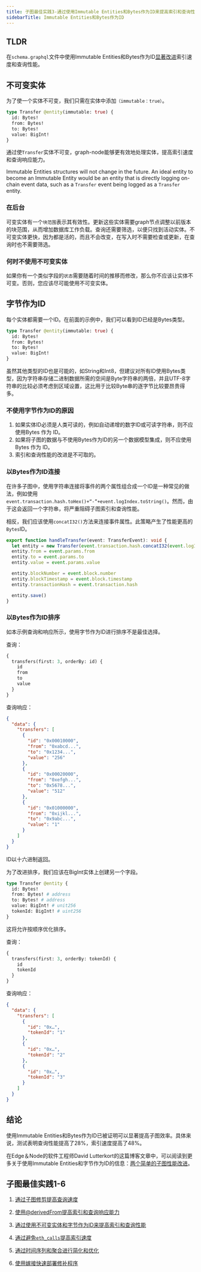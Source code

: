 ```yaml
---
title: 子图最佳实践3-通过使用Immutable Entities和Bytes作为ID来提高索引和查询性能
sidebarTitle: Immutable Entities和Bytes作为ID
---
```


## TLDR

在`schema.graphql`文件中使用Immutable Entities和Bytes作为ID[显著改进](https://thegraph.com/blog/two-simple-subgraph-performance-improvements/)索引速度和查询性能。

## 不可变实体

为了使一个实体不可变，我们只需在实体中添加`（immutable：true）`。

```graphql
type Transfer @entity(immutable: true) {
  id: Bytes!
  from: Bytes!
  to: Bytes!
  value: BigInt!
}
```

通过使`Transfer`实体不可变，graph-node能够更有效地处理实体，提高索引速度和查询响应能力。

Immutable Entities structures will not change in the future. An ideal entity to become an Immutable Entity would be an entity that is directly logging on-chain event data, such as a `Transfer` event being logged as a `Transfer` entity.

### 在后台

可变实体有一个`块范围`表示其有效性。更新这些实体需要graph节点调整以前版本的块范围，从而增加数据库工作负载。查询还需要筛选，以便只找到活动实体。不可变实体更快，因为都是活的，而且不会改变，在写入时不需要检查或更新，在查询时也不需要筛选。

### 何时不使用不可变实体

如果你有一个类似字段的`状态`需要随着时间的推移而修改，那么你不应该让实体不可变。否则，您应该尽可能使用不可变实体。

## 字节作为ID

每个实体都需要一个ID。在前面的示例中，我们可以看到ID已经是Bytes类型。

```graphql
type Transfer @entity(immutable: true) {
  id: Bytes!
  from: Bytes!
  to: Bytes!
  value: BigInt!
}
```

虽然其他类型的ID也是可能的，如String和Int8，但建议对所有ID使用Bytes类型，因为字符串存储二进制数据所需的空间是Byte字符串的两倍，并且UTF-8字符串的比较必须考虑到区域设置，这比用于比较Byte串的逐字节比较要昂贵得多。

### 不使用字节作为ID的原因

1. 如果实体ID必须是人类可读的，例如自动递增的数字ID或可读字符串，则不应使用Bytes 作为 ID。
2. 如果将子图的数据与不使用Bytes作为ID的另一个数据模型集成，则不应使用Bytes 作为 ID。
3. 索引和查询性能的改进是不可取的。

### 以Bytes作为ID连接

在许多子图中，使用字符串连接将事件的两个属性组合成一个ID是一种常见的做法，例如使用`event.transaction.hash.toHex()+“-”+event.logIndex.toString()`。然而，由于这会返回一个字符串，将严重阻碍子图索引和查询性能。

相反，我们应该使用`concatI32()`方法来连接事件属性。此策略产生了性能更高的`Bytes`ID。

```typescript
export function handleTransfer(event: TransferEvent): void {
  let entity = new Transfer(event.transaction.hash.concatI32(event.logIndex.toI32()))
  entity.from = event.params.from
  entity.to = event.params.to
  entity.value = event.params.value

  entity.blockNumber = event.block.number
  entity.blockTimestamp = event.block.timestamp
  entity.transactionHash = event.transaction.hash

  entity.save()
}
```

### 以Bytes作为ID排序

如本示例查询和响应所示，使用字节作为ID进行排序不是最佳选择。

查询：

```graphql
{
  transfers(first: 3, orderBy: id) {
    id
    from
    to
    value
  }
}
```

查询响应：

```json
{
  "data": {
    "transfers": [
      {
        "id": "0x00010000",
        "from": "0xabcd...",
        "to": "0x1234...",
        "value": "256"
      },
      {
        "id": "0x00020000",
        "from": "0xefgh...",
        "to": "0x5678...",
        "value": "512"
      },
      {
        "id": "0x01000000",
        "from": "0xijkl...",
        "to": "0x9abc...",
        "value": "1"
      }
    ]
  }
}
```

ID以十六进制返回。

为了改进排序，我们应该在BigInt实体上创建另一个字段。

```graphql
type Transfer @entity {
  id: Bytes!
  from: Bytes! # address
  to: Bytes! # address
  value: BigInt! # unit256
  tokenId: BigInt! # uint256
}
```

这将允许按顺序优化排序。

查询：

```graphql
{
  transfers(first: 3, orderBy: tokenId) {
    id
    tokenId
  }
}
```

查询响应：

```json
{
  "data": {
    "transfers": [
      {
        "id": "0x…",
        "tokenId": "1"
      },
      {
        "id": "0x…",
        "tokenId": "2"
      },
      {
        "id": "0x…",
        "tokenId": "3"
      }
    ]
  }
}
```

## 结论

使用Immutable Entities和Bytes作为ID已被证明可以显著提高子图效率。具体来说，测试表明查询性能提高了28%，索引速度提高了48%。

在Edge＆Node的软件工程师David Lutterkort的这篇博客文章中，可以阅读到更多关于使用Immutable Entities和字节作为ID的信息：[两个简单的子图性能改进](https://thegraph.com/blog/two-simple-subgraph-performance-improvements/)。

## 子图最佳实践1-6

1. [通过子图修剪提高查询速度](/subgraphs/best-practices/pruning/)

2. [使用@derivedFrom提高索引和查询响应能力](/subgraphs/best-practices/derivedfrom/)

3. [通过使用不可变实体和字节作为ID来提高索引和查询性能](/subgraphs/best-practices/immutable-entities-bytes-as-ids/)

4. [通过避免`eth_calls`提高索引速度](/subgraphs/best-practices/avoid-eth-calls/)

5. [通过时间序列和聚合进行简化和优化](/subgraphs/best-practices/timeseries/)

6. [使用嫁接快速部署修补程序](/subgraphs/best-practices/grafting-hotfix/)
